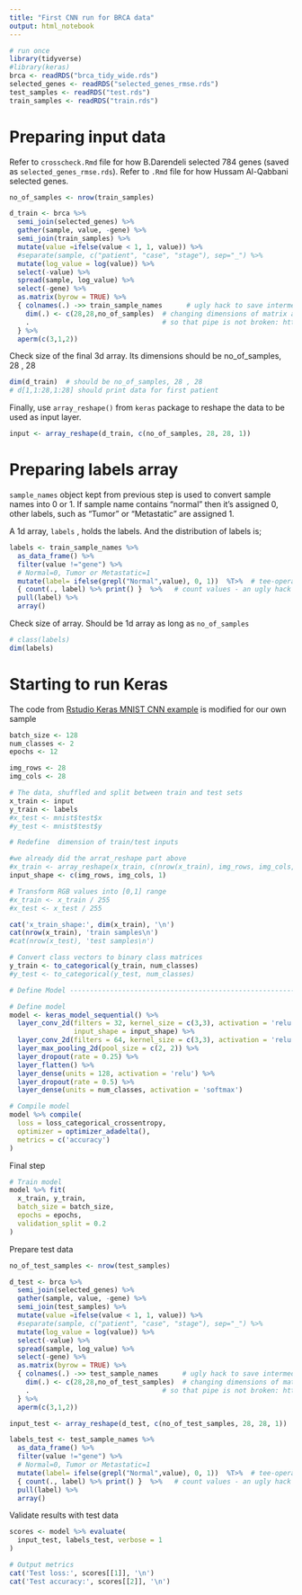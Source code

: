 ```yaml
---
title: "First CNN run for BRCA data"
output: html_notebook
---
```


```r
# run once
library(tidyverse)
#library(keras)
brca <- readRDS("brca_tidy_wide.rds")
selected_genes <- readRDS("selected_genes_rmse.rds")
test_samples <- readRDS("test.rds")
train_samples <- readRDS("train.rds")
```

# Preparing input data

Refer to `crosscheck.Rmd` file for how B.Darendeli selected 784 genes (saved as `selected_genes_rmse.rds`). Refer to `.Rmd` file for how Hussam Al-Qabbani selected genes.

```r
no_of_samples <- nrow(train_samples) 

d_train <- brca %>% 
  semi_join(selected_genes) %>% 
  gather(sample, value, -gene) %>%
  semi_join(train_samples) %>% 
  mutate(value =ifelse(value < 1, 1, value)) %>% 
  #separate(sample, c("patient", "case", "stage"), sep="_") %>% 
  mutate(log_value = log(value)) %>% 
  select(-value) %>% 
  spread(sample, log_value) %>%          
  select(-gene) %>%
  as.matrix(byrow = TRUE) %>% 
  { colnames(.) ->> train_sample_names      # ugly hack to save intermediate https://stackoverflow.com/a/47879695/4579196
    dim(.) <- c(28,28,no_of_samples)  # changing dimensions of matrix and printing again
    .                                 # so that pipe is not broken: https://stackoverflow.com/a/44052271/4579196
  } %>% 
  aperm(c(3,1,2))
```

Check size of the final 3d array. Its dimensions should be no_of_samples, 28 , 28

```r
dim(d_train)  # should be no_of_samples, 28 , 28
# d[1,1:28,1:28] should print data for first patient
```

Finally, use `array_reshape()` from `keras` package to reshape the data to be used as input layer.

```r
input <- array_reshape(d_train, c(no_of_samples, 28, 28, 1))

```

# Preparing labels array

`sample_names` object kept from previous step is used to convert sample names into 0 or 1. If sample name contains "normal" then it's assigned 0, other labels, such as "Tumor" or "Metastatic" are assigned 1.

A 1d array, `labels` , holds the labels. And the distribution of labels is;

```r
labels <- train_sample_names %>% 
  as_data_frame() %>% 
  filter(value !="gene") %>% 
  # Normal=0, Tumor or Metastatic=1
  mutate(label= ifelse(grepl("Normal",value), 0, 1))  %T>%  # tee-operator
  { count(., label) %>% print() }  %>%   # count values - an ugly hack
  pull(label) %>% 
  array()
```

Check size of array. Should be 1d array as long as `no_of_samples`

```r
# class(labels)
dim(labels)
```

# Starting to run Keras

The code from [Rstudio Keras MNIST CNN example](https://keras.rstudio.com/articles/examples/mnist_cnn.html) is modified for our own sample

```r
batch_size <- 128
num_classes <- 2
epochs <- 12

img_rows <- 28
img_cols <- 28

# The data, shuffled and split between train and test sets
x_train <- input
y_train <- labels
#x_test <- mnist$test$x
#y_test <- mnist$test$y

# Redefine  dimension of train/test inputs

#we already did the arrat_reshape part above
#x_train <- array_reshape(x_train, c(nrow(x_train), img_rows, img_cols, 1))
input_shape <- c(img_rows, img_cols, 1)

# Transform RGB values into [0,1] range
#x_train <- x_train / 255
#x_test <- x_test / 255

cat('x_train_shape:', dim(x_train), '\n')
cat(nrow(x_train), 'train samples\n')
#cat(nrow(x_test), 'test samples\n')

# Convert class vectors to binary class matrices
y_train <- to_categorical(y_train, num_classes)
#y_test <- to_categorical(y_test, num_classes)

# Define Model -----------------------------------------------------------

# Define model
model <- keras_model_sequential() %>%
  layer_conv_2d(filters = 32, kernel_size = c(3,3), activation = 'relu',
                input_shape = input_shape) %>% 
  layer_conv_2d(filters = 64, kernel_size = c(3,3), activation = 'relu') %>% 
  layer_max_pooling_2d(pool_size = c(2, 2)) %>% 
  layer_dropout(rate = 0.25) %>% 
  layer_flatten() %>% 
  layer_dense(units = 128, activation = 'relu') %>% 
  layer_dropout(rate = 0.5) %>% 
  layer_dense(units = num_classes, activation = 'softmax')

# Compile model
model %>% compile(
  loss = loss_categorical_crossentropy,
  optimizer = optimizer_adadelta(),
  metrics = c('accuracy')
)
```

Final step

```r
# Train model
model %>% fit(
  x_train, y_train,
  batch_size = batch_size,
  epochs = epochs,
  validation_split = 0.2
)

```

Prepare test data

```r
no_of_test_samples <- nrow(test_samples) 

d_test <- brca %>% 
  semi_join(selected_genes) %>% 
  gather(sample, value, -gene) %>%
  semi_join(test_samples) %>% 
  mutate(value =ifelse(value < 1, 1, value)) %>% 
  #separate(sample, c("patient", "case", "stage"), sep="_") %>% 
  mutate(log_value = log(value)) %>% 
  select(-value) %>% 
  spread(sample, log_value) %>%          
  select(-gene) %>%
  as.matrix(byrow = TRUE) %>% 
  { colnames(.) ->> test_sample_names      # ugly hack to save intermediate https://stackoverflow.com/a/47879695/4579196
    dim(.) <- c(28,28,no_of_test_samples)  # changing dimensions of matrix and printing again
    .                                 # so that pipe is not broken: https://stackoverflow.com/a/44052271/4579196
  } %>% 
  aperm(c(3,1,2))

input_test <- array_reshape(d_test, c(no_of_test_samples, 28, 28, 1))
```

```r
labels_test <- test_sample_names %>% 
  as_data_frame() %>% 
  filter(value !="gene") %>% 
  # Normal=0, Tumor or Metastatic=1
  mutate(label= ifelse(grepl("Normal",value), 0, 1))  %T>%  # tee-operator
  { count(., label) %>% print() }  %>%   # count values - an ugly hack
  pull(label) %>% 
  array()
```



Validate results with test data

```r
scores <- model %>% evaluate(
  input_test, labels_test, verbose = 1
)

# Output metrics
cat('Test loss:', scores[[1]], '\n')
cat('Test accuracy:', scores[[2]], '\n')
```

